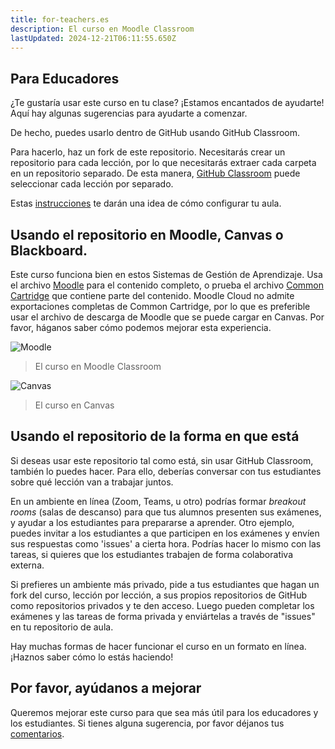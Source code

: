 ```yaml
---
title: for-teachers.es
description: El curso en Moodle Classroom
lastUpdated: 2024-12-21T06:11:55.650Z
---
```


## Para Educadores

¿Te gustaría usar este curso en tu clase? ¡Estamos encantados de ayudarte! Aquí hay algunas sugerencias para ayudarte a comenzar.

De hecho, puedes usarlo dentro de GitHub usando GitHub Classroom.

Para hacerlo, haz un fork de este repositorio. Necesitarás crear un repositorio para cada lección, por lo que necesitarás extraer cada carpeta en un repositorio separado. De esta manera, [GitHub Classroom](https://classroom.github.com/classrooms) puede seleccionar cada lección por separado.

Estas [instrucciones](https://github.blog/2020-03-18-set-up-your-digital-classroom-with-github-classroom/) te darán una idea de cómo configurar tu aula.

## Usando el repositorio en Moodle, Canvas o Blackboard.

Este curso funciona bien en estos Sistemas de Gestión de Aprendizaje. Usa el archivo [Moodle](/teaching-files/webdev-moodle.mbz) para el contenido completo, o prueba el archivo [Common Cartridge](/teaching-files/webdev-common-cartridge.imscc) que contiene parte del contenido. Moodle Cloud no admite exportaciones completas de Common Cartridge, por lo que es preferible usar el archivo de descarga de Moodle que se puede cargar en Canvas. Por favor, háganos saber cómo podemos mejorar esta experiencia.

![Moodle](https://raw.githubusercontent.com/microsoft/Web-Dev-For-Beginners/main/teaching-files/moodle.png)
> El curso en Moodle Classroom

![Canvas](https://raw.githubusercontent.com/microsoft/Web-Dev-For-Beginners/main/teaching-files/canvas.png)
> El curso en Canvas

## Usando el repositorio de la forma en que está

Si deseas usar este repositorio tal como está, sin usar GitHub Classroom, también lo puedes hacer. Para ello, deberías conversar con tus estudiantes sobre qué lección van a trabajar juntos.

En un ambiente en línea (Zoom, Teams, u otro) podrías formar _breakout rooms_ (salas de descanso) para que tus alumnos presenten sus exámenes, y ayudar a los estudiantes para prepararse a aprender. Otro ejemplo, puedes invitar a los estudiantes a que participen en los exámenes y envíen sus respuestas como 'issues' a cierta hora. Podrías hacer lo mismo con las tareas, si quieres que los estudiantes trabajen de forma colaborativa externa.

Si prefieres un ambiente más privado, pide a tus estudiantes que hagan un fork del curso, lección por lección, a sus propios repositorios de GitHub como repositorios privados y te den acceso. Luego pueden completar los exámenes y las tareas de forma privada y enviártelas a través de "issues" en tu repositorio de aula.

Hay muchas formas de hacer funcionar el curso en un formato en línea. ¡Haznos saber cómo lo estás haciendo!

## Por favor, ayúdanos a mejorar

Queremos mejorar este curso para que sea más útil para los educadores y los estudiantes. Si tienes alguna sugerencia, por favor déjanos tus [comentarios](https://forms.microsoft.com/Pages/ResponsePage.aspx?id=v4j5cvGGr0GRqy180BHbR2humCsRZhxNuI79cm6n0hRUQzRVVU9VVlU5UlFLWTRLWlkyQUxORTg5WS4u).

